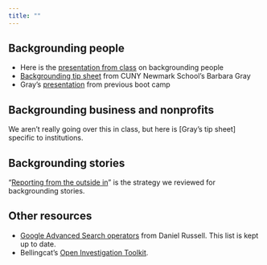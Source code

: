 ```yaml
---
title: ""
---
```


## Backgrounding people

- Here is the [presentation from class](https://docs.google.com/presentation/d/1TEmG9Ro2AhtOTJqyScZXU6iWNsYLArTS2MJT4KYljDg/present) on backgrounding people
- [Backgrounding tip sheet](https://docs.google.com/document/d/1HMHDNN2Pml3ZFi7Z5ROidfLUZvMlrTH13q4dNQd8W7w/edit?usp=sharing) from CUNY Newmark School's Barbara Gray 
- Gray's [presentation](https://docs.google.com/presentation/d/1JgyNpW-Wgu8-VG4KatETqFyPYS68CcHYbLRXDm4mvys/present) from previous boot camp

## Backgrounding business and nonprofits

We aren't really going over this in class, but here is [Gray's tip sheet] specific to institutions.

## Backgrounding stories

"[Reporting from the outside in](outside-in.qmd)" is the strategy we reviewed for backgrounding stories. 

## Other resources

- [Google Advanced Search operators](https://docs.google.com/document/d/1ydVaJJeL1EYbWtlfj9TPfBTE5IBADkQfZrQaBZxqXGs/edit) from Daniel Russell. This list is kept up to date. 
- Bellingcat's [Open Investigation Toolkit](https://docs.google.com/spreadsheets/d/18rtqh8EG2q1xBo2cLNyhIDuK9jrPGwYr9DI2UncoqJQ/edit#gid=930747607). 
